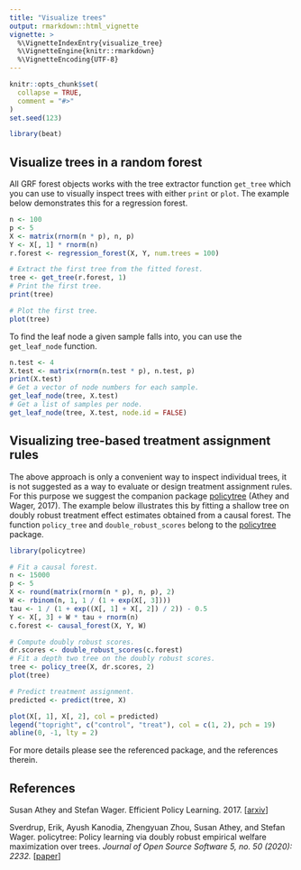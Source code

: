 ```yaml
---
title: "Visualize trees"
output: rmarkdown::html_vignette
vignette: >
  %\VignetteIndexEntry{visualize_tree}
  %\VignetteEngine{knitr::rmarkdown}
  %\VignetteEncoding{UTF-8}
---
```


```r
knitr::opts_chunk$set(
  collapse = TRUE,
  comment = "#>"
)
set.seed(123)
```

```r
library(beat)
```

## Visualize trees in a random forest

All GRF forest objects works with the tree extractor function `get_tree` which you can use to visually inspect trees with either `print` or `plot`. The example below demonstrates this for a regression forest.

```r
n <- 100
p <- 5
X <- matrix(rnorm(n * p), n, p)
Y <- X[, 1] * rnorm(n)
r.forest <- regression_forest(X, Y, num.trees = 100)

# Extract the first tree from the fitted forest.
tree <- get_tree(r.forest, 1)
# Print the first tree.
print(tree)

# Plot the first tree.
plot(tree)
```

To find the leaf node a given sample falls into, you can use the `get_leaf_node` function.

```r
n.test <- 4
X.test <- matrix(rnorm(n.test * p), n.test, p)
print(X.test)
# Get a vector of node numbers for each sample.
get_leaf_node(tree, X.test)
# Get a list of samples per node.
get_leaf_node(tree, X.test, node.id = FALSE)
```

## Visualizing tree-based treatment assignment rules

The above approach is only a convenient way to inspect individual trees, it is not suggested as a way to evaluate or design treatment assignment rules. For this purpose we suggest the companion package [policytree](https://github.com/grf-labs/policytree) (Athey and Wager, 2017). The example below illustrates this by fitting a shallow tree on doubly robust treatment effect estimates obtained from a causal forest. The function `policy_tree` and `double_robust_scores` belong to the [policytree](https://github.com/grf-labs/policytree) package.

```r
library(policytree)

# Fit a causal forest.
n <- 15000
p <- 5
X <- round(matrix(rnorm(n * p), n, p), 2)
W <- rbinom(n, 1, 1 / (1 + exp(X[, 3])))
tau <- 1 / (1 + exp((X[, 1] + X[, 2]) / 2)) - 0.5
Y <- X[, 3] + W * tau + rnorm(n)
c.forest <- causal_forest(X, Y, W)

# Compute doubly robust scores.
dr.scores <- double_robust_scores(c.forest)
# Fit a depth two tree on the doubly robust scores.
tree <- policy_tree(X, dr.scores, 2)
plot(tree)

# Predict treatment assignment.
predicted <- predict(tree, X)

plot(X[, 1], X[, 2], col = predicted)
legend("topright", c("control", "treat"), col = c(1, 2), pch = 19)
abline(0, -1, lty = 2)
```

For more details please see the referenced package, and the references therein.

## References
Susan Athey and Stefan Wager. Efficient Policy Learning. 2017. [[arxiv](https://arxiv.org/abs/1702.02896)]

Sverdrup, Erik, Ayush Kanodia, Zhengyuan Zhou, Susan Athey, and Stefan Wager. policytree: Policy learning via doubly robust empirical welfare maximization over trees. _Journal of Open Source Software 5, no. 50 (2020): 2232._ [[paper](https://joss.theoj.org/papers/10.21105/joss.02232.pdf)]
